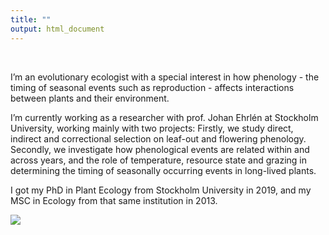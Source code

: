 ```yaml
---
title: ""
output: html_document
---
```

  
<br>
  
I'm an evolutionary ecologist with a special interest in how phenology - the timing of seasonal events such as reproduction - affects interactions between plants and their environment. 

I'm currently working as a researcher with prof. Johan Ehrlén at Stockholm University, working mainly with two projects: Firstly, we study direct, indirect and correctional selection on leaf-out and flowering phenology. Secondly, we investigate how phenological events are related within and across years, and the role of temperature, resource state and grazing in determining the timing of seasonally occurring events in long-lived plants.  

I got my PhD in Plant Ecology from Stockholm University in 2019, and my MSC in Ecology from that same institution in 2013.


![](index_files/elsa_fogelstrom_1.jpg)
